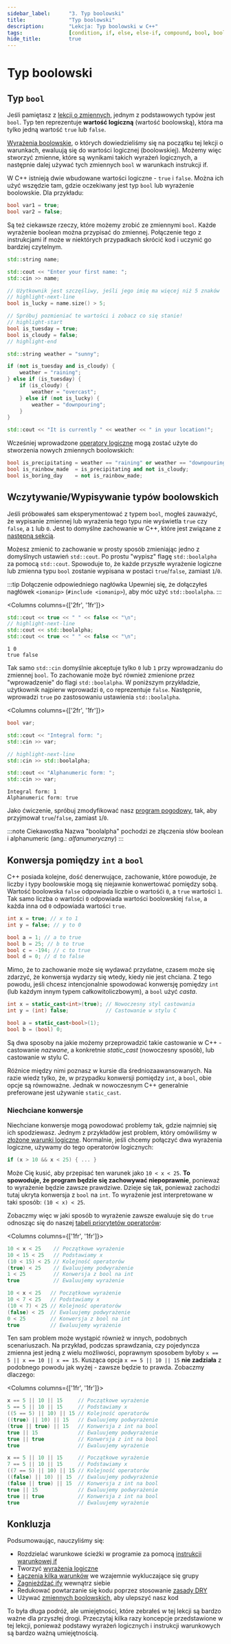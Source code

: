 ```yaml
---
sidebar_label:		"3. Typ boolowski"
title:				"Typ boolowski"
description:		"Lekcja: Typ boolowski w C++"
tags:				[condition, if, else, else-if, compound, bool, boolean]
hide_title:			true
---
```



# Typ boolowski

## Typ `bool`

Jeśli pamiętasz z [lekcji o zmiennych](/learn/course/basics/variables/#typ-zmiennej),
jednym z podstawowych typów jest `bool`. Typ ten reprezentuje **wartość logiczną**
(wartość boolowską), która ma tylko jedną wartość `true` lub `false`.

[Wyrażenia boolowskie](/learn/course/basics/conditions/intro/#wyrażenia-logiczne),
o których dowiedzieliśmy się na początku tej lekcji o warunkach, ewaluują się do wartości logicznej (boolowskiej).
Możemy więc stworzyć zmienne, które są wynikami takich wyrażeń logicznych, a następnie
dalej używać tych zmiennych `bool` w warunkach instrukcji if.

W C++ istnieją dwie wbudowane wartości logiczne - `true` i `false`. Można ich użyć wszędzie tam,
gdzie oczekiwany jest typ `bool` lub wyrażenie boolowskie. Dla przykładu:

```cpp title="Literały boolowskie"
bool var1 = true;
bool var2 = false;
```

Są też ciekawsze rzeczy, które możemy zrobić ze zmiennymi `bool`.
Każde wyrażenie boolean można przypisać do zmiennej. Połączenie tego z
instrukcjami if może w niektórych przypadkach skrócić kod i uczynić go bardziej czytelnym.

```cpp title="Używanie zmiennych boolowskich do określania pogody"
std::string name;

std::cout << "Enter your first name: ";
std::cin >> name;

// Użytkownik jest szczęśliwy, jeśli jego imię ma więcej niż 5 znaków
// highlight-next-line
bool is_lucky = name.size() > 5;

// Spróbuj pozmieniać te wartości i zobacz co się stanie!
// highlight-start
bool is_tuesday = true;
bool is_cloudy = false;
// highlight-end

std::string weather = "sunny";

if (not is_tuesday and is_cloudy) {
	weather = "raining";
} else if (is_tuesday) {
	if (is_cloudy) {
		weather = "overcast";
	} else if (not is_lucky) {
		weather = "downpouring";
	}
}

std::cout << "It is currently " << weather << " in your location!";
```

Wcześniej wprowadzone [operatory logiczne](/learn/course/basics/conditions/intro/#złożone-wyrażenia-logiczne)
mogą zostać użyte do stworzenia nowych zmiennych boolowskich:

```cpp title="Używanie operatorów logicznych na boolach"
bool is_precipitating = weather == "raining" or weather == "downpouring";
bool is_rainbow_made  = is_precipitating and not is_cloudy;
bool is_boring_day    = not is_rainbow_made;
```

## Wczytywanie/Wypisywanie typów boolowskich

Jeśli próbowałeś sam eksperymentować z typem `bool`, mogłeś zauważyć, że wypisanie zmiennej lub wyrażenia
tego typu nie wyświetla `true` czy `false`, a `1` lub `0`.
Jest to domyślne zachowanie w C++, które jest związane z [następną sekcją](#konwersja-z-int-na-bool).

Możesz zmienić to zachowanie w prosty sposób zmieniając jedno z domyślnych ustawień `std::cout`.
Po prostu "wypisz" flagę `std::boolalpha` za pomocą `std::cout`. Spowoduje to, że każde przyszłe wyrażenie logiczne lub
zmienna typu `bool` zostanie wypisana w postaci `true`/`false`, zamiast `1`/`0`.

:::tip Dołączenie odpowiedniego nagłówka
Upewniej się, że dołączyłeś nagłówek `<iomanip>` (`#include <iomanip>`), aby móc użyć `std::boolalpha`.
:::

<Columns columns={['2fr', '1fr']}>
<div>

```cpp title="Wypisywanie true/false"
std::cout << true << " " << false << "\n";
// highlight-next-line
std::cout << std::boolalpha;
std::cout << true << " " << false << "\n";
```
</div>
<div>

```plaintext title="Wynik"
1 0
true false
```
</div>
</Columns>

Tak samo `std::cin` domyślnie akceptuje tylko `0` lub `1` przy wprowadzaniu do zmiennej `bool`.
To zachowanie może być również zmienione przez "wprowadzenie" do flagi `std::boolalpha`.
W poniższym przykładzie, użytkownik najpierw wprowadzi `0`, co reprezentuje `false`.
Następnie, wprowadzi `true` po zastosowaniu ustawienia `std::boolalpha`.

<Columns columns={['2fr', '1fr']}>
<div>

```cpp title="Wprowadzanie true/false"
bool var;

std::cout << "Integral form: ";
std::cin >> var;

// highlight-next-line
std::cin >> std::boolalpha;

std::cout << "Alphanumeric form: ";
std::cin >> var;
```
</div>
<div>

```plaintext title="Input/Output"
Integral form: 1
Alphanumeric form: true
```
</div>
</Columns>

Jako ćwiczenie, spróbuj zmodyfikować nasz [program pogodowy](#typ-bool), tak, aby przyjmował `true`/`false`,
zamiast `1`/`0`.

:::note Ciekawostka
Nazwa "boolalpha" pochodzi ze złączenia słów boolean i alphanumeric (ang.: *alfanumeryczny*)
:::

## Konwersja pomiędzy `int` a `bool`

C++ posiada kolejne, dość denerwujące, zachowanie, które powoduje, że liczby i typy boolowskie mogą
się niejawnie konwertować pomiędzy sobą.
Wartość boolowska `false` odpowiada liczbie o wartośći `0`, a `true` wartości `1`.
Tak samo liczba o wartości `0` odpowiada wartości boolowskiej `false`, a każda inna od `0`
odpowiada wartości `true`.

```cpp title="Przykład konwersji pomiędzy liczbami a boolami"
int x = true; // x to 1
int y = false; // y to 0

bool a = 1; // a to true
bool b = 25; // b to true
bool c = -194; // c to true
bool d = 0; // d to false
```

Mimo, że to zachowanie może się wydawać przydatne, czasem może się zdarzyć, że konwersja wydarzy się wtedy,
kiedy nie jest chciana.
Z tego powodu, jeśli chcesz intencjonalnie spowodować konwersję pomiędzy `int` (lub każdym innym typem całkowitoliczbowym),
a `bool` użyć *casta*.

```cpp title="Castowanie pomiędzy int a bool"
int x = static_cast<int>(true); // Nowoczesny styl castowania
int y = (int) false; 			// Castowanie w stylu C

bool a = static_cast<bool>(1);
bool b = (bool) 0;
```

Są dwa sposoby na jakie możemy przeprowadzić takie castowanie w C++ - castowanie *nazwane*,
a konkretnie *static_cast* (nowoczesny sposób), lub castowanie w stylu C.

Różnice między nimi poznasz w kursie dla średniozaawansowanych. Na razie wiedz tylko, że,
w przypadku konwersji pomiędzy `int`, a `bool`, obie opcje są równoważne.
Jednak w nowoczesnym C++ generalnie preferowane jest używanie `static_cast`.

### Niechciane konwersje

Niechciane konwersje mogą powodować problemy tak, gdzie najmniej się ich spodziewasz.
Jednym z przykładów jest problem,
który omówiliśmy w [złożone warunki logiczne](/learn/course/basics/conditions/intro/#złożone-warunki-logiczne).
Normalnie, jeśli chcemy połączyć dwa wyrażenia logiczne, używamy do tego operatorów logicznych:

```cpp
if (x > 10 && x < 25) { ... }
```

Może Cię kusić, aby przepisać ten warunek jako `10 < x < 25`.
**To spowoduje, że program będzie się zachowywać niepoprawnie**, ponieważ to wyrażenie będzie zawsze prawdziwe.
Dzieje się tak, ponieważ zachodzi tutaj ukryta konwersja z `bool` na `int`.
To wyrażenie jest interpretowane w taki sposób: `(10 < x) < 25`.


Zobaczmy więc w jaki sposób to wyrażenie zawsze ewaluuje się do `true` odnosząc się do
naszej [tabeli priorytetów operatorów](/learn/course/basics/conditions/intro/#kolejność-operacji):

<Columns columns={['1fr', '1fr']}>
<div>

```cpp title="Niepoprawne łączenie warunków z x = 15"
10 < x < 25    // Początkowe wyrażenie
10 < 15 < 25   // Podstawiamy x
(10 < 15) < 25 // Kolejność operatorów
(true) < 25    // Ewaluujemy podwyrażenie
1 < 25		   // Konwersja z bool na int
true		   // Ewaluujemy wyrażenie
```
</div>
<div>

```cpp title="Niepoprawne łączenie warunków z x = 7"
10 < x < 25   // Początkowe wyrażenie
10 < 7 < 25   // Podstawiamy x
(10 < 7) < 25 // Kolejność operatorów
(false) < 25  // Ewaluujemy podwyrażenie
0 < 25	      // Konwersja z bool na int
true	      // Ewaluujemy wyrażenie
```
</div>
</Columns>

Ten sam problem może wystąpić również w innych, podobnych scenariuszach.
Na przykład, podczas sprawdzania, czy pojedyncza zmienna jest jedną z wielu możliwości,
poprawnym sposobem byłoby `x == 5 || x == 10 || x == 15`.
Kusząca opcja `x == 5 || 10 || 15` **nie zadziała** z podobnego powodu jak wyżej -
zawsze będzie to prawda. Zobaczmy dlaczego:

<Columns columns={['1fr', '1fr']}>
<div>

```cpp title="Niepoprawne łączenie warunków z x = 5"
x == 5 || 10 || 15     // Początkowe wyrażenie
5 == 5 || 10 || 15     // Podstawiamy x
((5 == 5) || 10) || 15 // Kolejność operatorów
((true) || 10) || 15   // Ewaluujemy podwyrażenie
(true || true) || 15   // Konwersja z int na bool
true || 15             // Ewaluujemy podwyrażenie
true || true           // Konwersja z int na bool
true                   // Ewaluujemy wyrażenie
```
</div>
<div>

```cpp title="Niepoprawne łączenie warunków z x = 7"
x == 5 || 10 || 15     // Początkowe wyrażenie
7 == 5 || 10 || 15     // Podstawiamy x
((7 == 5) || 10) || 15 // Kolejność operatorów
((false) || 10) || 15  // Ewaluujemy podwyrażenie
(false || true) || 15  // Konwersja z int na bool
true || 15             // Ewaluujemy podwyrażenie
true || true           // Konwersja z int na bool
true                   // Ewaluujemy wyrażenie
```
</div>
</Columns>


## Konkluzja

Podsumowaując, nauczyliśmy się:
- Rozdzielać warunkowe ścieżki w programie za pomocą [instrukcji warunkowej if](/learn/course/basics/conditions/intro/#instrukcja-warunkowa)
- Tworzyć [wyrażenia logiczne](/learn/course/basics/conditions/intro/#wyrażenia-logiczne)
- [Łączenia kilka warunków](/learn/course/basics/conditions/compound/#złożona-instrukcja-warunkowa) we wzajemnie wykluczające się grupy
- [Zagnieżdżać ify](/learn/course/basics/conditions/compound/#zagnieżdżanie-instrukcji-warunkowych) wewnątrz siebie
- Redukować powtarzanie się kodu poprzez stosowanie [zasady DRY](/learn/course/basics/conditions/compound/#używanie-zmiennych-aby-ograniczyć-powtarzanie-kodu)
- Używać [zmiennych boolowskich](#typ-bool), aby ulepszyć nasz kod

To była długa podróż, ale umiejętności, które zebrałeś w tej lekcji są bardzo ważne
dla przyszłej drogi. Przeczytaj kilka razy koncepcje przedstawione w tej lekcji, ponieważ podstawy
wyrażeń logicznych i instrukcji warunkowych są bardzo ważną umiejętnością.
